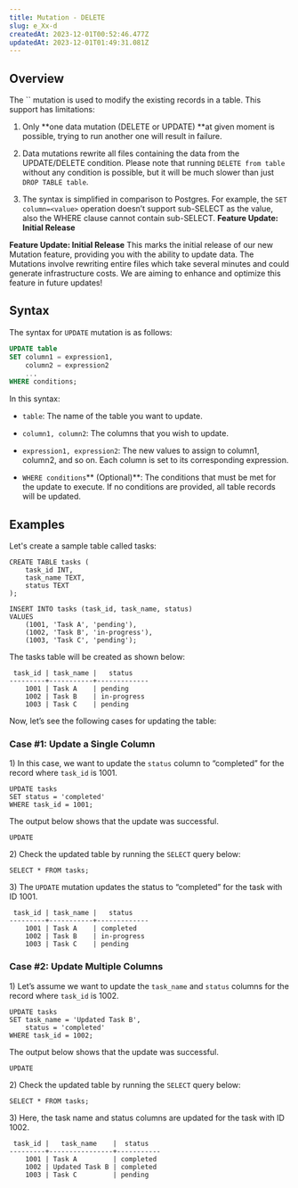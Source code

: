 ```yaml
---
title: Mutation - DELETE
slug: e_Xx-d
createdAt: 2023-12-01T00:52:46.477Z
updatedAt: 2023-12-01T01:49:31.081Z
---
```


## **Overview**

The `` mutation is used to modify the existing records in a table. This support has limitations:

1.  Only **one data mutation (DELETE or UPDATE) **at given moment is possible, trying to run another one will result in failure.

2.  Data mutations rewrite all files containing the data from the UPDATE/DELETE condition. Please note that running `DELETE from table` without any condition is possible, but it will be much slower than just `DROP TABLE table`.

3.  The syntax is simplified in comparison to Postgres. For example, the `SET column=<value>` operation doesn’t support sub-SELECT as the value, also the WHERE clause cannot contain sub-SELECT.
<Check>**Feature Update: Initial Release**

<Check>**Feature Update: Initial Release** This marks the initial release of our new Mutation feature, providing you with the ability to update data. The Mutations involve rewriting entire files which take several minutes and could generate infrastructure costs. We are aiming to enhance and optimize this feature in future updates!</Check>

## **Syntax**

The syntax for `UPDATE` mutation is as follows:

```sql
UPDATE table
SET column1 = expression1,
    column2 = expression2
    ...
WHERE conditions;
```

In this syntax:

*   `table`: The name of the table you want to update.

*   `column1, column2`: The columns that you wish to update.

*   `expression1, expression2`: The new values to assign to column1, column2, and so on. Each column is set to its corresponding expression.

*   `WHERE conditions`** (Optional)**: The conditions that must be met for the update to execute. If no conditions are provided, all table records will be updated.

## **Examples**

Let's create a sample table called tasks:

```pgsql
CREATE TABLE tasks (
    task_id INT,
    task_name TEXT,
    status TEXT
);

INSERT INTO tasks (task_id, task_name, status)
VALUES
    (1001, 'Task A', 'pending'),
    (1002, 'Task B', 'in-progress'),
    (1003, 'Task C', 'pending');
```

The tasks table will be created as shown below:

```pgsql
 task_id | task_name |   status    
---------+-----------+-------------
    1001 | Task A    | pending
    1002 | Task B    | in-progress
    1003 | Task C    | pending
```

Now, let’s see the following cases for updating the table:

### Case #1: Update a Single Column

1\) In this case, we want to update the `status` column to “completed” for the record where `task_id` is 1001.

```pgsql
UPDATE tasks
SET status = 'completed'
WHERE task_id = 1001;
```

The output below shows that the update was successful.

```pgsql
UPDATE
```

2\) Check the updated table by running the `SELECT` query below:

```pgsql
SELECT * FROM tasks;
```

3\) The `UPDATE` mutation updates the status to “completed” for the task with ID 1001.

```pgsql
 task_id | task_name |   status    
---------+-----------+-------------
    1001 | Task A    | completed
    1002 | Task B    | in-progress
    1003 | Task C    | pending
```

### Case #2: Update Multiple Columns

1\) Let’s assume we want to update the `task_name` and `status` columns for the record where `task_id` is 1002.

```pgsql
UPDATE tasks
SET task_name = 'Updated Task B',
    status = 'completed'
WHERE task_id = 1002;
```

The output below shows that the update was successful.

```pgsql
UPDATE
```

2\) Check the updated table by running the `SELECT` query below:

```pgsql
SELECT * FROM tasks;
```

3\) Here, the task name and status columns are updated for the task with ID 1002.

```pgsql
 task_id |   task_name    |  status   
---------+----------------+-----------
    1001 | Task A         | completed
    1002 | Updated Task B | completed
    1003 | Task C         | pending
```



